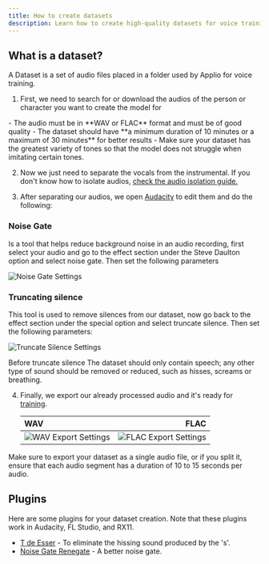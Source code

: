 ```yaml
---
title: How to create datasets
description: Learn how to create high-quality datasets for voice training in Applio
---
```



## What is a dataset?

A Dataset is a set of audio files placed in a folder used by Applio for voice training.

1. First, we need to search for or download the audios of the person or character you want to create the model for

<Aside type="note">
- The audio must be in **WAV or FLAC** format and must be of good quality 
- The dataset should have **a minimum duration of 10 minutes or a maximum of 30 minutes** for better results 
- Make sure your dataset has the greatest variety of tones so that the model does not struggle when imitating certain tones.
</Aside>

2. Now we just need to separate the vocals from the instrumental. If you don't know how to isolate audios, [check the audio isolation guide.](/images/guides/audio-isolating/uvr/)

3. After separating our audios, we open [Audacity](https://www.audacityteam.org/download/) to edit them and do the following:

### Noise Gate
Is a tool that helps reduce background noise in an audio recording, first select your audio and go to the effect section under the Steve Daulton option and select noise gate. Then set the following parameters

![Noise Gate Settings](/images/noise-gate.png)

### Truncating silence
This tool is used to remove silences from our dataset, now go back to the effect section under the special option and select truncate silence. Then set the following parameters:

![Truncate Silence Settings](/images/truncate-silence.png)

<Aside type="caution">
  Before truncate silence The dataset should only contain speech; any other type of sound should be removed or reduced, such as hisses, screams or breathing.
</Aside>

4. Finally, we export our already processed audio and it's ready for [training](/getting-started/training/).
   
   |        WAV          | FLAC              |
   | :-------------------| ----------------: |
   | ![WAV Export Settings](/images/wav.png) | ![FLAC Export Settings](/images/flac.png) |

<Aside type="note">
Make sure to export your dataset as a single audio file, or if you split it, ensure that each audio segment has a duration of 10 to 15 seconds per audio.
</Aside>

## Plugins
Here are some plugins for your dataset creation. Note that these plugins work in Audacity, FL Studio, and RX11.

- [T de Esser](https://techivation.com/t-de-esser/?srsltid=AfmBOopFizOEU71N2cCJhJcgPlZo-rWjU4T1X1EvM2L5fMCkaCio13qO) - To eliminate the hissing sound produced by the 's'.                                                                                                                                                                                                              
- [Noise Gate Renegate](https://www.auburnsounds.com/products/Renegate.html) - A better noise gate.